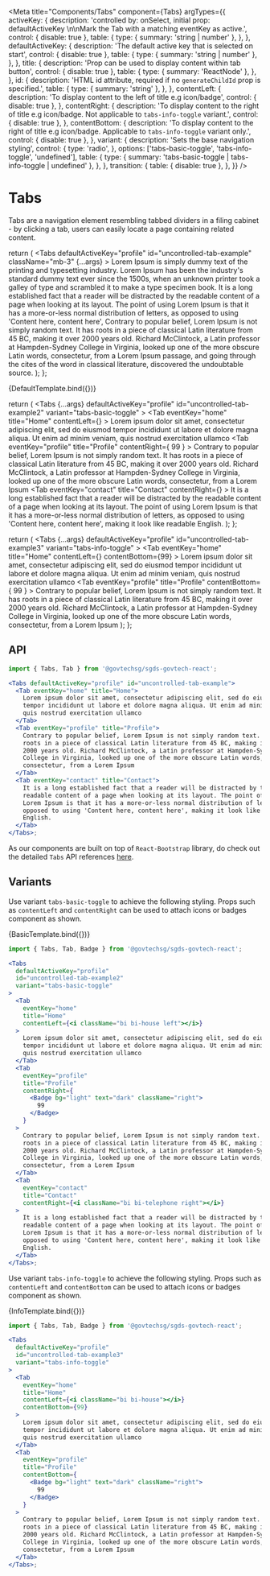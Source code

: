 

<Meta
  title="Components/Tabs"
  component={Tabs}
  argTypes={{
    activeKey: {
      description:
        'controlled by: onSelect, initial prop: defaultActiveKey \n\nMark the Tab with a matching eventKey as active.',
      control: { disable: true },
      table: {
        type: { summary: 'string | number' },
      },
    },
    defaultActiveKey: {
      description: 'The default active key that is selected on start',
      control: { disable: true },
      table: {
        type: { summary: 'string | number' },
      },
    },
    title: {
      description: 'Prop can be used to display content within tab button',
      control: { disable: true },
      table: {
        type: { summary: 'ReactNode' },
      },
    },
    id: {
      description:
        'HTML id attribute, required if no `generateChildId` prop is specified.',
      table: {
        type: { summary: 'string' },
      },
    },
    contentLeft: {
      description: 'To display content to the left of title e.g icon/badge',
      control: { disable: true },
    },
     contentRight: {
      description: 'To display content to the right of title e.g icon/badge. Not applicable to `tabs-info-toggle` variant.',
      control: { disable: true },
    },
     contentBottom: {
      description: 'To display content to the right of title e.g icon/badge. Applicable to `tabs-info-toggle` variant only.',
      control: { disable: true },
    },
    variant: {
      description: 'Sets the base navigation styling',
      control: {
        type: 'radio',
      },
      options: ['tabs-basic-toggle', 'tabs-info-toggle', 'undefined'],
      table: {
        type: { summary: 'tabs-basic-toggle | tabs-info-toggle | undefined' },
      },
    },
    transition: {
      table: { disable: true },
    },
  }}
/>

# Tabs

Tabs are a navigation element resembling tabbed dividers in a filing cabinet - by clicking a tab, users can easily locate a page containing related content.

  return (
    <Tabs
      defaultActiveKey="profile"
      id="uncontrolled-tab-example"
      className="mb-3"
      {...args}
    >
      <Tab eventKey="home" title="Home">
        Lorem Ipsum is simply dummy text of the printing and typesetting
        industry. Lorem Ipsum has been the industry's standard dummy text ever
        since the 1500s, when an unknown printer took a galley of type and
        scrambled it to make a type specimen book.
      </Tab>
      <Tab eventKey="profile" title="Profile">
        It is a long established fact that a reader will be distracted by the
        readable content of a page when looking at its layout. The point of
        using Lorem Ipsum is that it has a more-or-less normal distribution of
        letters, as opposed to using 'Content here, content here',
      </Tab>
      <Tab eventKey="contact" title="Contact" disabled>
        Contrary to popular belief, Lorem Ipsum is not simply random text. It
        has roots in a piece of classical Latin literature from 45 BC, making it
        over 2000 years old. Richard McClintock, a Latin professor at
        Hampden-Sydney College in Virginia, looked up one of the more obscure
        Latin words, consectetur, from a Lorem Ipsum passage, and going through
        the cites of the word in classical literature, discovered the
        undoubtable source.
      </Tab>
    </Tabs>
  );
};

<Canvas>
  <Story name="Default">{DefaultTemplate.bind({})}</Story>
</Canvas>

  return (
    <Tabs
      {...args}
      defaultActiveKey="profile"
      id="uncontrolled-tab-example2"
      variant="tabs-basic-toggle"
    >
      <Tab
        eventKey="home"
        title="Home"
        contentLeft={<i className="bi bi-house left"></i>}
      >
        Lorem ipsum dolor sit amet, consectetur adipiscing elit, sed do eiusmod
        tempor incididunt ut labore et dolore magna aliqua. Ut enim ad minim
        veniam, quis nostrud exercitation ullamco
      </Tab>
      <Tab
        eventKey="profile"
        title="Profile"
        contentRight={
          <Badge bg="light" text="dark" className="right">
            99
          </Badge>
        }
      >
        Contrary to popular belief, Lorem Ipsum is not simply random text. It
        has roots in a piece of classical Latin literature from 45 BC, making it
        over 2000 years old. Richard McClintock, a Latin professor at
        Hampden-Sydney College in Virginia, looked up one of the more obscure
        Latin words, consectetur, from a Lorem Ipsum
      </Tab>
      <Tab
        eventKey="contact"
        title="Contact"
        contentRight={<i className="bi bi-telephone right"></i>}
      >
        It is a long established fact that a reader will be distracted by the
        readable content of a page when looking at its layout. The point of
        using Lorem Ipsum is that it has a more-or-less normal distribution of
        letters, as opposed to using 'Content here, content here', making it
        look like readable English.
      </Tab>
    </Tabs>
  );
};

  return (
    <Tabs
      {...args}
      defaultActiveKey="profile"
      id="uncontrolled-tab-example3"
      variant="tabs-info-toggle"
    >
      <Tab
        eventKey="home"
        title="Home"
        contentLeft={<i className="bi bi-house"></i>}
        contentBottom={99}
      >
        Lorem ipsum dolor sit amet, consectetur adipiscing elit, sed do eiusmod
        tempor incididunt ut labore et dolore magna aliqua. Ut enim ad minim
        veniam, quis nostrud exercitation ullamco
      </Tab>
      <Tab
        eventKey="profile"
        title="Profile"
        contentBottom={
          <Badge bg="light" text="dark" className="right">
            99
          </Badge>
        }
      >
        Contrary to popular belief, Lorem Ipsum is not simply random text. It
        has roots in a piece of classical Latin literature from 45 BC, making it
        over 2000 years old. Richard McClintock, a Latin professor at
        Hampden-Sydney College in Virginia, looked up one of the more obscure
        Latin words, consectetur, from a Lorem Ipsum
      </Tab>
    </Tabs>
  );
};

## API

<ArgsTable story="Default" />

```jsx
import { Tabs, Tab } from '@govtechsg/sgds-govtech-react';

<Tabs defaultActiveKey="profile" id="uncontrolled-tab-example">
  <Tab eventKey="home" title="Home">
    Lorem ipsum dolor sit amet, consectetur adipiscing elit, sed do eiusmod
    tempor incididunt ut labore et dolore magna aliqua. Ut enim ad minim veniam,
    quis nostrud exercitation ullamco
  </Tab>
  <Tab eventKey="profile" title="Profile">
    Contrary to popular belief, Lorem Ipsum is not simply random text. It has
    roots in a piece of classical Latin literature from 45 BC, making it over
    2000 years old. Richard McClintock, a Latin professor at Hampden-Sydney
    College in Virginia, looked up one of the more obscure Latin words,
    consectetur, from a Lorem Ipsum
  </Tab>
  <Tab eventKey="contact" title="Contact">
    It is a long established fact that a reader will be distracted by the
    readable content of a page when looking at its layout. The point of using
    Lorem Ipsum is that it has a more-or-less normal distribution of letters, as
    opposed to using 'Content here, content here', making it look like readable
    English.
  </Tab>
</Tabs>;
```

As our components are built on top of `React-Bootstrap` library, do check out the detailed `Tabs` API references <a href="https://react-bootstrap.github.io/components/tabs/" target="_blank">here</a>.

## Variants

Use variant `tabs-basic-toggle` to achieve the following styling. Props such as `contentLeft` and `contentRight` can be used to attach icons or badges component as shown.

<Canvas>
  <Story name="Basic-Toggle">{BasicTemplate.bind({})}</Story>
</Canvas>

```jsx
import { Tabs, Tab, Badge } from '@govtechsg/sgds-govtech-react';

<Tabs
  defaultActiveKey="profile"
  id="uncontrolled-tab-example2"
  variant="tabs-basic-toggle"
>
  <Tab
    eventKey="home"
    title="Home"
    contentLeft={<i className="bi bi-house left"></i>}
  >
    Lorem ipsum dolor sit amet, consectetur adipiscing elit, sed do eiusmod
    tempor incididunt ut labore et dolore magna aliqua. Ut enim ad minim veniam,
    quis nostrud exercitation ullamco
  </Tab>
  <Tab
    eventKey="profile"
    title="Profile"
    contentRight={
      <Badge bg="light" text="dark" className="right">
        99
      </Badge>
    }
  >
    Contrary to popular belief, Lorem Ipsum is not simply random text. It has
    roots in a piece of classical Latin literature from 45 BC, making it over
    2000 years old. Richard McClintock, a Latin professor at Hampden-Sydney
    College in Virginia, looked up one of the more obscure Latin words,
    consectetur, from a Lorem Ipsum
  </Tab>
  <Tab
    eventKey="contact"
    title="Contact"
    contentRight={<i className="bi bi-telephone right"></i>}
  >
    It is a long established fact that a reader will be distracted by the
    readable content of a page when looking at its layout. The point of using
    Lorem Ipsum is that it has a more-or-less normal distribution of letters, as
    opposed to using 'Content here, content here', making it look like readable
    English.
  </Tab>
</Tabs>;
```

Use variant `tabs-info-toggle` to achieve the following styling. Props such as `contentLeft` and `contentBottom` can be used to attach icons or badges component as shown.

<Canvas>
  <Story name="Info-Toggle">{InfoTemplate.bind({})}</Story>
</Canvas>

```jsx
import { Tabs, Tab, Badge } from '@govtechsg/sgds-govtech-react';

<Tabs
  defaultActiveKey="profile"
  id="uncontrolled-tab-example3"
  variant="tabs-info-toggle"
>
  <Tab
    eventKey="home"
    title="Home"
    contentLeft={<i className="bi bi-house"></i>}
    contentBottom={99}
  >
    Lorem ipsum dolor sit amet, consectetur adipiscing elit, sed do eiusmod
    tempor incididunt ut labore et dolore magna aliqua. Ut enim ad minim veniam,
    quis nostrud exercitation ullamco
  </Tab>
  <Tab
    eventKey="profile"
    title="Profile"
    contentBottom={
      <Badge bg="light" text="dark" className="right">
        99
      </Badge>
    }
  >
    Contrary to popular belief, Lorem Ipsum is not simply random text. It has
    roots in a piece of classical Latin literature from 45 BC, making it over
    2000 years old. Richard McClintock, a Latin professor at Hampden-Sydney
    College in Virginia, looked up one of the more obscure Latin words,
    consectetur, from a Lorem Ipsum
  </Tab>
</Tabs>;
```
